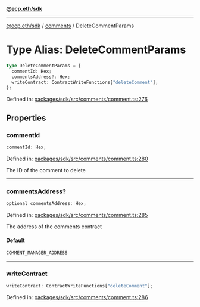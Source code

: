 [**@ecp.eth/sdk**](../../index.mdx)

***

[@ecp.eth/sdk](/sdk-reference/index.mdx) / [comments](/sdk-reference/comments/index.mdx) / DeleteCommentParams

# Type Alias: DeleteCommentParams

```ts
type DeleteCommentParams = {
  commentId: Hex;
  commentsAddress?: Hex;
  writeContract: ContractWriteFunctions["deleteComment"];
};
```

Defined in: [packages/sdk/src/comments/comment.ts:276](https://github.com/ecp-eth/comments-monorepo/blob/main/packages/sdk/src/comments/comment.ts#L276)

## Properties

### commentId

```ts
commentId: Hex;
```

Defined in: [packages/sdk/src/comments/comment.ts:280](https://github.com/ecp-eth/comments-monorepo/blob/main/packages/sdk/src/comments/comment.ts#L280)

The ID of the comment to delete

***

### commentsAddress?

```ts
optional commentsAddress: Hex;
```

Defined in: [packages/sdk/src/comments/comment.ts:285](https://github.com/ecp-eth/comments-monorepo/blob/main/packages/sdk/src/comments/comment.ts#L285)

The address of the comments contract

#### Default

```ts
COMMENT_MANAGER_ADDRESS
```

***

### writeContract

```ts
writeContract: ContractWriteFunctions["deleteComment"];
```

Defined in: [packages/sdk/src/comments/comment.ts:286](https://github.com/ecp-eth/comments-monorepo/blob/main/packages/sdk/src/comments/comment.ts#L286)
